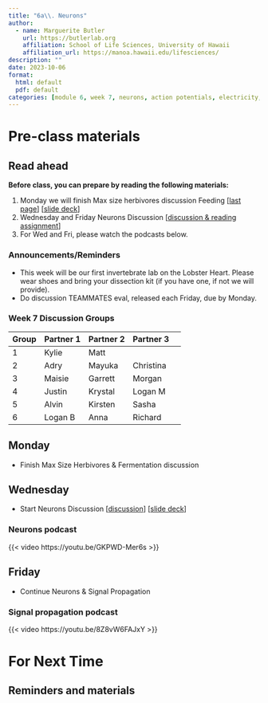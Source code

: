 ```yaml
---
title: "6a\\. Neurons"
author:
  - name: Marguerite Butler  
    url: https://butlerlab.org
    affiliation: School of Life Sciences, University of Hawaii
    affiliation_url: https://manoa.hawaii.edu/lifesciences/
description: ""
date: 2023-10-06
format: 
  html: default 
  pdf: default
categories: [module 6, week 7, neurons, action potentials, electricity, signals ]
---
```


# Pre-class materials 

::: callout-note
## Read ahead

**Before class, you can prepare by reading the following materials:**

1. Monday we will finish Max size herbivores discussion Feeding \[[last page](../../discussions/Discussion-Week5-feeding&digestion.pdf)\] \[[slide deck](../../powerpoints/5b.DigestiveSystems.pdf)\]
2. Wednesday and Friday Neurons Discussion \[[discussion & reading assignment](../../discussions/Discussion-Week7-neurons-signal-propagation.pdf)\]
3. For Wed and Fri, please watch the podcasts below. 
:::

### Announcements/Reminders

-  This week will be our first invertebrate lab on the Lobster Heart. Please wear shoes and bring your dissection kit (if you have one, if not we will provide).
-  Do discussion TEAMMATES eval, released each Friday, due by Monday.

### Week 7 Discussion Groups

| Group | Partner 1 | Partner 2 | Partner 3 |
|----|----|----|----|----|
| 1 |  Kylie  |  Matt |  |
| 2 |Adry| Mayuka  | Christina |
| 3 | Maisie | Garrett  | Morgan |
| 4 |  Justin |  Krystal | Logan M |
| 5 |  Alvin |  Kirsten | Sasha |
| 6 |   Logan B |  Anna | Richard |

## Monday
 
- Finish Max Size Herbivores & Fermentation discussion

## Wednesday


- Start Neurons Discussion \[[discussion](../../discussions/Discussion-Week7-neurons-signal-propagation.pdf)\] \[[slide deck](../../powerpoints/6a.NeuronsRecording.pdf)\]

### Neurons podcast

{{< video https://youtu.be/GKPWD-Mer6s >}}


## Friday 

- Continue Neurons & Signal Propagation

### Signal propagation podcast 

{{< video https://youtu.be/8Z8vW6FAJxY >}}



# For Next Time



::: callout-note
## Reminders and materials

:::


